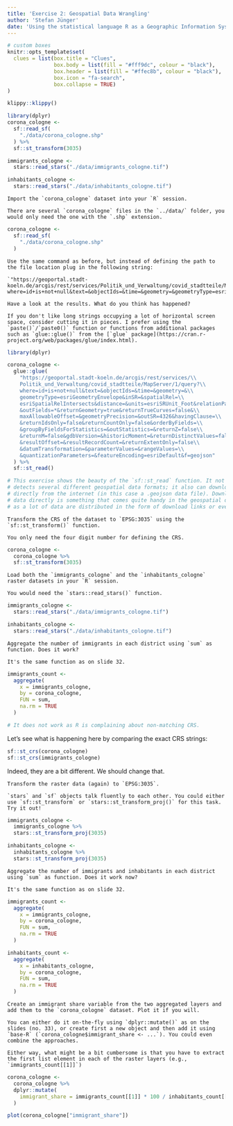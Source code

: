 ```yaml
---
title: 'Exercise 2: Geospatial Data Wrangling'
author: 'Stefan Jünger'
date: 'Using the statistical language R as a Geographic Information System'
---
```


```r
# custom boxes
knitr::opts_template$set(
  clues = list(box.title = "Clues",
               box.body = list(fill = "#fff9dc", colour = "black"),
               box.header = list(fill = "#ffec8b", colour = "black"),
               box.icon = "fa-search",
               box.collapse = TRUE)
)
```

```r
klippy::klippy()
```

```r
library(dplyr)
corona_cologne <-
  sf::read_sf(
    "./data/corona_cologne.shp"
  ) %>% 
  sf::st_transform(3035)

immigrants_cologne <-
  stars::read_stars("./data/immigrants_cologne.tif")

inhabitants_cologne <-
  stars::read_stars("./data/inhabitants_cologne.tif")
```


```block
Import the `corona_cologne` dataset into your `R` session.
```

```block
There are several `corona_cologne` files in the `../data/` folder, you would only need the one with the `.shp` extension.
```

```r
corona_cologne <-
  sf::read_sf(
    "./data/corona_cologne.shp"
  )
```



```block
Use the same command as before, but instead of defining the path to the file location plug in the following string:

`"https://geoportal.stadt-koeln.de/arcgis/rest/services/Politik_und_Verwaltung/covid_stadtteile/MapServer/1/query?where=id+is+not+null&text=&objectIds=&time=&geometry=&geometryType=esriGeometryEnvelope&inSR=&spatialRel=esriSpatialRelIntersects&distance=&units=esriSRUnit_Foot&relationParam=&outFields=*&returnGeometry=true&returnTrueCurves=false&maxAllowableOffset=&geometryPrecision=&outSR=4326&havingClause=&returnIdsOnly=false&returnCountOnly=false&orderByFields=&groupByFieldsForStatistics=&outStatistics=&returnZ=false&returnM=false&gdbVersion=&historicMoment=&returnDistinctValues=false&resultOffset=&resultRecordCount=&returnExtentOnly=false&datumTransformation=&parameterValues=&rangeValues=&quantizationParameters=&featureEncoding=esriDefault&f=geojson"`

Have a look at the results. What do you think has happened?
```

```block
If you don't like long strings occupying a lot of horizontal screen space, consider cutting it in pieces. I prefer using the `paste()`/`paste0()` function or functions from additional packages such as `glue::glue()` from the [`glue` package](https://cran.r-project.org/web/packages/glue/index.html).
```

```r
library(dplyr)

corona_cologne <- 
  glue::glue(
    "https://geoportal.stadt-koeln.de/arcgis/rest/services/\\
    Politik_und_Verwaltung/covid_stadtteile/MapServer/1/query?\\
    where=id+is+not+null&text=&objectIds=&time=&geometry=&\\
    geometryType=esriGeometryEnvelope&inSR=&spatialRel=\\
    esriSpatialRelIntersects&distance=&units=esriSRUnit_Foot&relationParam=\\
    &outFields=*&returnGeometry=true&returnTrueCurves=false&\\
    maxAllowableOffset=&geometryPrecision=&outSR=4326&havingClause=\\
    &returnIdsOnly=false&returnCountOnly=false&orderByFields=\\
    &groupByFieldsForStatistics=&outStatistics=&returnZ=false\\
    &returnM=false&gdbVersion=&historicMoment=&returnDistinctValues=false\\
    &resultOffset=&resultRecordCount=&returnExtentOnly=false\\
    &datumTransformation=&parameterValues=&rangeValues=\\
    &quantizationParameters=&featureEncoding=esriDefault&f=geojson"
  ) %>% 
  sf::st_read()

# This exercise shows the beauty of the `sf::st_read` function. It not only
# detects several different geospatial data formats; it also can download data
# directly from the internet (in this case a .geojson data file). Downloading 
# data directly is something that comes quite handy in the geospatial data world 
# as a lot of data are distributed in the form of download links or even APIs.
```

```block
Transform the CRS of the dataset to `EPSG:3035` using the `sf::st_transform()` function.
```

```block
You only need the four digit number for defining the CRS.
```

```r
corona_cologne <-
  corona_cologne %>% 
  sf::st_transform(3035) 
```

```block
Load both the `immigrants_cologne` and the `inhabitants_cologne` raster datasets in your `R` session.
```

```block
You would need the `stars::read_stars()` function.
```

```r
immigrants_cologne <-
  stars::read_stars("./data/immigrants_cologne.tif")

inhabitants_cologne <-
  stars::read_stars("./data/inhabitants_cologne.tif")
```

```block
Aggregate the number of immigrants in each district using `sum` as function. Does it work?
```

```block
It's the same function as on slide 32.
```

```r
immigrants_count <-
  aggregate(
    x = immigrants_cologne,
    by = corona_cologne,
    FUN = sum,
    na.rm = TRUE
  )

# It does not work as R is complaining about non-matching CRS.
```

Let's see what is happening here by comparing the exact CRS strings:

```r
sf::st_crs(corona_cologne)
sf::st_crs(immigrants_cologne)
```

Indeed, they are a bit different. We should change that.

```block
Transform the raster data (again) to `EPSG:3035`.
```

```block
`stars` and `sf` objects talk fluently to each other. You could either use `sf::st_transform` or `stars::st_transform_proj()` for this task. Try it out!
```

```r
immigrants_cologne <-
  immigrants_cologne %>% 
  stars::st_transform_proj(3035)

inhabitants_cologne <-
  inhabitants_cologne %>% 
  stars::st_transform_proj(3035)
```

```block
Aggregate the number of immigrants and inhabitants in each district using `sum` as function. Does it work now?
```

```block
It's the same function as on slide 32.
```

```r
immigrants_count <-
  aggregate(
    x = immigrants_cologne,
    by = corona_cologne,
    FUN = sum,
    na.rm = TRUE
  )

inhabitants_count <-
  aggregate(
    x = inhabitants_cologne,
    by = corona_cologne,
    FUN = sum,
    na.rm = TRUE
  )
```

```block
Create an immigrant share variable from the two aggregated layers and add them to the `corona_cologne` dataset. Plot it if you will.
```

```block
You can either do it on-the-fly using `dplyr::mutate()` as on the slides (no. 33), or create first a new object and then add it using `base-R` (`corona_cologne$immigrant_share <- ...`). You could even combine the approaches.

Either way, what might be a bit cumbersome is that you have to extract the first list element in each of the raster layers (e.g., `immigrants_count[[1]]`)
```

```r
corona_cologne <-
  corona_cologne %>% 
  dplyr::mutate(
    immigrant_share = immigrants_count[[1]] * 100 / inhabitants_count[[1]]
  )

plot(corona_cologne["immigrant_share"])
```




